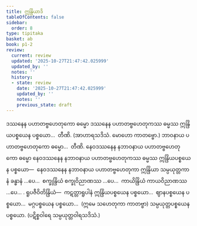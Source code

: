 ```yaml
---
title: ဣန္ဒြိယာဒိ
tableOfContents: false
sidebar:
  order: 8
type: tipitaka
basket: ab
book: p1-2
review:
  current: review
  updated: '2025-10-27T21:47:42.025999'
  updated_by: ''
  notes: ''
  history:
  - state: review
    date: '2025-10-27T21:47:42.025999'
    updated_by: ''
    notes: ''
    previous_state: draft
---
```



<ReviewStatus review={frontmatter.review} showDetails={true} />

<HypothesisAnnotation frontmatter={frontmatter} />

<DynamicBreadcrumb />

<Division number="101" book="p1-2" e="ch" v="37" p="230">

<Paragraph number="1364" book="p1-2">
ဒဿနေန ပဟာတဗ္ဗဟေတုကော ဓမ္မော ဒဿနေန ပဟာတဗ္ဗဟေတုကဿ ဓမ္မဿ ဣန္ဒြိယပစ္စယေန ပစ္စယော…  တီဏိ. (အာဟာရသဒိသံ. မောဟော ကာတဗ္ဗော.)
</Paragraph>

<Paragraph number="1365" book="p1-2">
ဘာဝနာယ ပဟာတဗ္ဗဟေတုကော ဓမ္မော…  တီဏိ.
</Paragraph>

<Paragraph number="1366" book="p1-2">
နေဝဒဿနေန နဘာဝနာယ ပဟာတဗ္ဗဟေတုကော ဓမ္မော နေဝဒဿနေန နဘာဝနာယ ပဟာတဗ္ဗဟေတုကဿ ဓမ္မဿ ဣန္ဒြိယပစ္စယေန ပစ္စယော—  နေဝဒဿနေန နဘာဝနာယ ပဟာတဗ္ဗဟေတုကာ ဣန္ဒြိယာ သမ္ပယုတ္တကာနံ ခန္ဓာနံ …ပေ…  စက္ခုန္ဒြိယံ စက္ခုဝိညာဏဿ …ပေ…  ကာယိန္ဒြိယံ ကာယဝိညာဏဿ …ပေ… . <Emphasis>ရူပဇီဝိတိန္ဒြိယံ</Emphasis>—  ကဋတ္တာရူပါနံ ဣန္ဒြိယပစ္စယေန ပစ္စယော…  ဈာနပစ္စယေန ပစ္စယော…  မဂ္ဂပစ္စယေန ပစ္စယော…  (ဣမေ သဟေတုကာ ကာတဗ္ဗာ) သမ္ပယုတ္တပစ္စယေန ပစ္စယော. (ပဋိစ္စဝါရေ သမ္ပယုတ္တဝါရသဒိသံ.)
</Paragraph>
</Division>